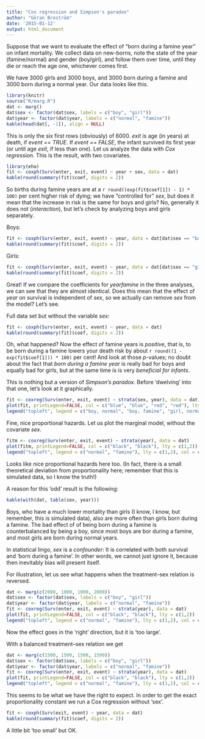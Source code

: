 ```yaml
---
title: "Cox regression and Simpson's paradox"
author: "Göran Broström"
date: '2015-01-12'
output: html_document
---
```

<!--
## Non-collapsibility of the Cox regression model

Not really about non-collapsibility, but close.
-->
Suppose that we want to evaluate the effect of "born during a famine year" on infant mortality. We collect data on new-borns, note the state of the year (famine/normal) and gender (boy/girl), and follow them over time, until they die or reach the age one, whichever comes first. 

We have 3000 girls and 3000 boys, and 3000 born during a famine and 3000 born during a normal year. Our data looks like this.

```r
library(knitr)
source("R/marg.R")
dat <- marg()
dat$sex <- factor(dat$sex, labels = c("boy", "girl"))
dat$year <- factor(dat$year, labels = c("normal", "famine"))
kable(head(dat[, -1]), align = NULL)
```

This is only the six first rows (obviously) of 6000. *exit* is age (in years) at death, if *event == TRUE*. If *event == FALSE*, the infant survived its first year (or until age *exit*, if less than one). Let us analyze the data with *Cox regression*. This is the result, with two covariates.

```r
library(eha)
fit <- coxph(Surv(enter, exit, event) ~ year + sex, data = dat)
kable(round(summary(fit)$coef, digits = 2))
```

So births during famine years are at a `r round((exp(fit$coef[1]) - 1) * 100)` per cent higher risk of dying; we have "controlled for" *sex*, but does it mean that the increase in risk is the same for boys and girls? No, generally it does not (*interaction*), but let's check by analyzing boys and girls separately.

Boys:

```r
fit <- coxph(Surv(enter, exit, event) ~ year, data = dat[dat$sex == "boy", ])
kable(round(summary(fit)$coef, digits = 2))
```

Girls:

```r
fit <- coxph(Surv(enter, exit, event) ~ year, data = dat[dat$sex == "girl", ])
kable(round(summary(fit)$coef, digits = 2))
```

Great! If we compare the coefficients for *yearfamine* in the three analyses, we can see that they are almost identical. Does this mean that the effect of *year* on survival is independent of *sex*, so we actually can remove *sex* from the model? Let's see.

Full data set but without the variable *sex*:

```r
fit <- coxph(Surv(enter, exit, event) ~ year, data = dat)
kable(round(summary(fit)$coef, digits = 2))
```

Oh, what happened? Now the effect of famine years is *positive*, that is, to be born during a famine lowers your death risk by about `r round((1 - exp(fit$coef[1])) * 100)` per cent! And look at those *p*-values; no doubt about the fact that *born during a famine year* is really bad for boys and equally bad for girls, but at the same time is is very *beneficial for infants*.


This is nothing but a version of *Simpson's paradox*. Before 'dwelving' into that one, let's look at it graphically.

```r
fit <- coxreg(Surv(enter, exit, event) ~ strata(sex, year), data = dat)
plot(fit, printLegend=FALSE, col = c("blue", "blue", "red", "red"), lty = c(1,2,1,2))
legend("topleft", legend = c("boy, normal", "boy, famine", "girl, normal", "girl, famine"), lty = c(1,2,1,2), col = c("blue", "blue", "red", "red"))
```

Fine, nice proportional hazards. Let us plot the marginal model, without the covariate *sex*.

```r
fitm <- coxreg(Surv(enter, exit, event) ~ strata(year), data = dat)
plot(fitm, printLegend=FALSE, col = c("black", "black"), lty = c(1,2))
legend("topleft", legend = c("normal", "famine"), lty = c(1,2), col = c("black","black"))
```

Looks like nice proportional hazards here too. (In fact, there is a small theoretical deviation from proportionality here; remember that this is simulated data, so I know the truth!)   

A reason for this 'odd' result is the following:

```r
kable(with(dat, table(sex, year)))
```

Boys, who have a much lower mortality than girls (I know, I know, but remember, this is simulated data), also are more often than girls born during a famine. The bad effect of of being born during a famine is counterbalanced by being a boy, since most boys are bor during a famine, and most girls are born during normal years.

In statistical lingo, *sex* is a *confounder*: It is correlated with both survival and 'born during a famine'. In other words, we cannot just ignore it, because then inevitably bias will present itself.

For illustration, let us see what happens when the treatment--sex relation is reversed.

```r
dat <- marg(c(2000, 1000, 1000, 2000))
dat$sex <- factor(dat$sex, labels = c("boy", "girl"))
dat$year <- factor(dat$year, labels = c("normal", "famine"))
fit <- coxreg(Surv(enter, exit, event) ~ strata(year), data = dat)
plot(fit, printLegend=FALSE, col = c("black", "black"), lty = c(1,2))
legend("topleft", legend = c("normal", "famine"), lty = c(1,2), col = c("black","black"))
```

Now the effect goes in the 'right' direction, but it is 'too large'.

With a balanced treatment--sex relation we get

```r
dat <- marg(c(1500, 1500, 1500, 1500))
dat$sex <- factor(dat$sex, labels = c("boy", "girl"))
dat$year <- factor(dat$year, labels = c("normal", "famine"))
fit <- coxreg(Surv(enter, exit, event) ~ strata(year), data = dat)
plot(fit, printLegend=FALSE, col = c("black", "black"), lty = c(1,2))
legend("topleft", legend = c("normal", "famine"), lty = c(1,2), col = c("black","black"))
```

This seems to be what we have the right to expect. In order to get the exact proportionality constant we run a Cox regression without 'sex'.

```r
fit <- coxph(Surv(exit, event) ~ year, data = dat)
kable(round(summary(fit)$coef, digits = 2))
```

A little bit 'too small' but OK.

<!--
Now for an explanation of *Simpson's paradox*; look [here]
-->